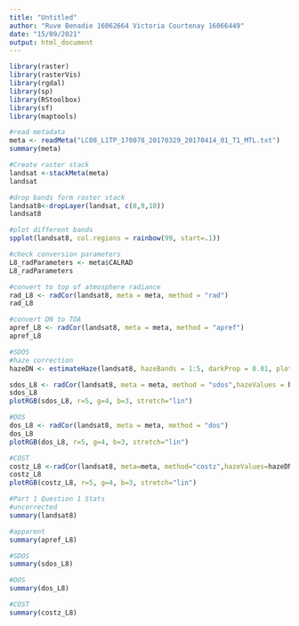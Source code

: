 ---
title: "Untitled"
author: "Ruve Benadie 16062664 Victoria Courtenay 16066449"
date: "15/09/2021"
output: html_document
---

```{r}
library(raster)
library(rasterVis)
library(rgdal)
library(sp)
library(RStoolbox)
library(sf)
library(maptools)

#read metadata
meta <- readMeta("LC08_L1TP_170078_20170329_20170414_01_T1_MTL.txt")
summary(meta)

#Create raster stack
landsat <-stackMeta(meta)
landsat

#drop bands form raster stack
landsat8<-dropLayer(landsat, c(8,9,10))
landsat8

#plot different bands
spplot(landsat8, col.regions = rainbow(99, start=.1))

#check conversion parameters
L8_radParameters <- meta$CALRAD
L8_radParameters

#convert to top of atmosphere radiance
rad_L8 <- radCor(landsat8, meta = meta, method = "rad")
rad_L8

#convert DN to TOA
apref_L8 <- radCor(landsat8, meta = meta, method = "apref")
apref_L8

#SDOS
#haze correction
hazeDN <- estimateHaze(landsat8, hazeBands = 1:5, darkProp = 0.01, plot = TRUE)

sdos_L8 <- radCor(landsat8, meta = meta, method = "sdos",hazeValues = hazeDN, hazeBands = 1:5)
sdos_L8
plotRGB(sdos_L8, r=5, g=4, b=3, stretch="lin")

#DOS
dos_L8 <- radCor(landsat8, meta = meta, method = "dos")
dos_L8
plotRGB(dos_L8, r=5, g=4, b=3, stretch="lin")

#COST
costz_L8 <-radCor(landsat8, meta=meta, method="costz",hazeValues=hazeDN, hazeBands = 1:5)
costz_L8
plotRGB(costz_L8, r=5, g=4, b=3, stretch="lin")

#Part 1 Question 1 Stats
#uncorrected
summary(landsat8)

#apparent
summary(apref_L8)

#SDOS
summary(sdos_L8)

#DOS
summary(dos_L8)

#COST
summary(costz_L8)



```

